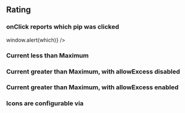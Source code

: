 
## Rating

### onClick reports which pip was clicked
<Playground>
  <Rating onChange={which => window.alert(which)} />
</Playground>

### Current less than Maximum
<Playground>
  <Rating current={3} maximum={10} />
</Playground>

### Current greater than Maximum, with allowExcess disabled
<Playground>
  <Rating current={12} maximum={10} />
</Playground>

### Current greater than Maximum, with allowExcess enabled
<Playground>
  <Rating current={9} maximum={5} allowExcess />
</Playground>

### Icons are configurable via
<Playground>
  <Rating current={3} maximum={5} iconOff='☆' iconOn='★' iconExcess='🌟' allowExcess />
  <Rating current={7} maximum={5} iconOff='☆' iconOn='★' iconExcess='🌟' allowExcess />
</Playground>
